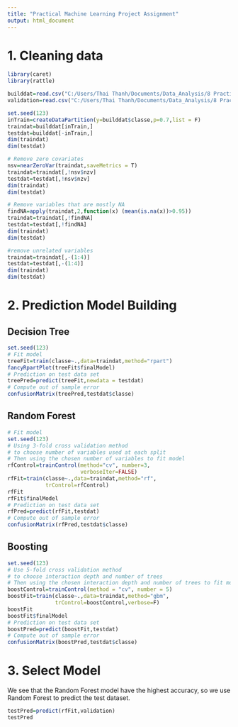 ```yaml
---
title: "Practical Machine Learning Project Assignment"
output: html_document
---
```

# 1. Cleaning data

```r
library(caret)
library(rattle)
```


```r
builddat=read.csv("C:/Users/Thai Thanh/Documents/Data_Analysis/8 Practical Machine Learning/data/pml-training.csv",header = T,row.names = 1)
validation=read.csv("C:/Users/Thai Thanh/Documents/Data_Analysis/8 Practical Machine Learning/data/pml-testing.csv",header = T,row.names = 1)
```

```r
set.seed(123)
inTrain=createDataPartition(y=builddat$classe,p=0.7,list = F)
traindat=builddat[inTrain,]
testdat=builddat[-inTrain,]
dim(traindat)
dim(testdat)
```


```r
# Remove zero covariates
nsv=nearZeroVar(traindat,saveMetrics = T)
traindat=traindat[,!nsv$nzv]
testdat=testdat[,!nsv$nzv]
dim(traindat)
dim(testdat)
```

```r
# Remove variables that are mostly NA
findNA=apply(traindat,2,function(x) (mean(is.na(x))>0.95))
traindat=traindat[,!findNA]
testdat=testdat[,!findNA]
dim(traindat)
dim(testdat)
```

```r
#remove unrelated variables
traindat=traindat[,-(1:4)]
testdat=testdat[,-(1:4)]
dim(traindat)
dim(testdat)
```

# 2. Prediction Model Building

## Decision Tree

```r
set.seed(123)
# Fit model
treeFit=train(classe~.,data=traindat,method="rpart")
fancyRpartPlot(treeFit$finalModel)
# Prediction on test data set
treePred=predict(treeFit,newdata = testdat)
# Compute out of sample error
confusionMatrix(treePred,testdat$classe)
```

## Random Forest

```r
# Fit model
set.seed(123)
# Using 3-fold cross validation method
# to choose number of variables used at each split
# Then using the chosen number of variables to fit model
rfControl=trainControl(method="cv", number=3,
                       verboseIter=FALSE)
rfFit=train(classe~.,data=traindat,method="rf",
            trControl=rfControl)
rfFit
rfFit$finalModel
# Prediction on test data set
rfPred=predict(rfFit,testdat)
# Compute out of sample error
confusionMatrix(rfPred,testdat$classe)
```

## Boosting

```r
set.seed(123)
# Use 5-fold cross validation method 
# to choose interaction depth and number of trees 
# Then using the chosen interaction depth and number of trees to fit model
boostControl=trainControl(method = "cv", number = 5)
boostFit=train(classe~.,data=traindat,method="gbm",
               trControl=boostControl,verbose=F)
boostFit
boostFit$finalModel
# Prediction on test data set
boostPred=predict(boostFit,testdat)
# Compute out of sample error
confusionMatrix(boostPred,testdat$classe)
```

# 3. Select Model

We see that the Random Forest model have the highest accuracy, so we use Random Forest to predict the test dataset.

```r
testPred=predict(rfFit,validation)
testPred
```




